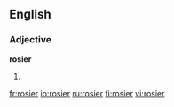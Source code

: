 ==English==

===Adjective===
'''rosier'''

# {{comparative of|[[rosy]]}}

[[fr:rosier]]
[[io:rosier]]
[[ru:rosier]]
[[fi:rosier]]
[[vi:rosier]]